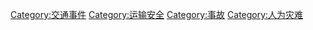 {{Commons category|Road accidents}}

[[Category:交通事件|Category:交通事件]]
[[Category:运输安全|Category:运输安全]]
[[Category:事故|Category:事故]]
[[Category:人为灾难|Category:人为灾难]]